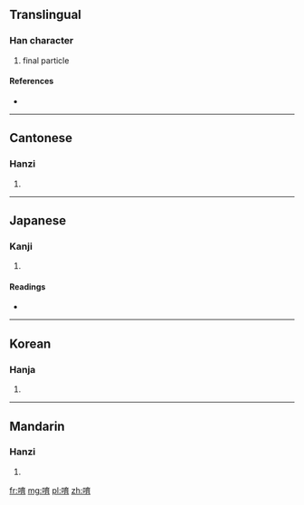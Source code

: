{{also|唹}}
==Translingual==

===Han character===
{{Han char|rn=30|rad=口|as=08|sn=11|four=6002<sub>7</sub>|canj=口卜戈月 (RYIB)}}

# final particle

====References====
* {{Han ref|kx=0194.010|dkj=03772|dj=0414.080|hdz=10645.100|uh=5537|ud=21815|bh=ADF2|bd=44530}}

----

==Cantonese==

===Hanzi===
{{yue-hanzi|jyut=|y=yo1}}

# {{defn|lang=yue|sort=口08}}

----

==Japanese==

===Kanji===
{{ja-kanji|grade=|rs=口08}}

# {{defn|lang=ja|sort=口08}}

====Readings====
* {{ja-readings|on=[[よ]] (yo)|kun=[[わらう]] (warau)}}

----

==Korean==

===Hanja===
{{ko-hanja|hangeul=육|rv=yuk|mr=yuk}}

# {{defn|lang=ko|sort=口08}}

----

==Mandarin==

===Hanzi===
{{cmn-hanzi|pin=[[yō]] ([[yo1]])|wg=*<sup>1</sup>}}

# {{defn|lang=cmn|sort=口08}}

[[fr:唷]]
[[mg:唷]]
[[pl:唷]]
[[zh:唷]]